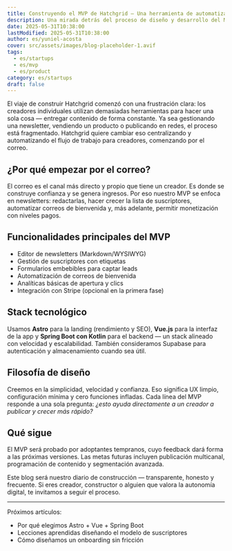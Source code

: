 ```yaml
---
title: Construyendo el MVP de Hatchgrid — Una herramienta de automatización para creadores
description: Una mirada detrás del proceso de diseño y desarrollo del MVP de Hatchgrid, una plataforma pensada para empoderar a creadores individuales.
date: 2025-05-31T10:38:00
lastModified: 2025-05-31T10:38:00
author: es/yuniel-acosta
cover: src/assets/images/blog-placeholder-1.avif
tags:
  - es/startups
  - es/mvp
  - es/product
category: es/startups
draft: false
---
```


El viaje de construir Hatchgrid comenzó con una frustración clara: los creadores individuales utilizan demasiadas herramientas para hacer una sola cosa — entregar contenido de forma constante. Ya sea gestionando una newsletter, vendiendo un producto o publicando en redes, el proceso está fragmentado. Hatchgrid quiere cambiar eso centralizando y automatizando el flujo de trabajo para creadores, comenzando por el correo.

## ¿Por qué empezar por el correo?

El correo es el canal más directo y propio que tiene un creador. Es donde se construye confianza y se genera ingresos. Por eso nuestro MVP se enfoca en newsletters: redactarlas, hacer crecer la lista de suscriptores, automatizar correos de bienvenida y, más adelante, permitir monetización con niveles pagos.

## Funcionalidades principales del MVP

- Editor de newsletters (Markdown/WYSIWYG)
- Gestión de suscriptores con etiquetas
- Formularios embebibles para captar leads
- Automatización de correos de bienvenida
- Analíticas básicas de apertura y clics
- Integración con Stripe (opcional en la primera fase)

## Stack tecnológico

Usamos **Astro** para la landing (rendimiento y SEO), **Vue.js** para la interfaz de la app y **Spring Boot con Kotlin** para el backend — un stack alineado con velocidad y escalabilidad. También consideramos Supabase para autenticación y almacenamiento cuando sea útil.

## Filosofía de diseño

Creemos en la simplicidad, velocidad y confianza. Eso significa UX limpio, configuración mínima y cero funciones infladas. Cada línea del MVP responde a una sola pregunta: *¿esto ayuda directamente a un creador a publicar y crecer más rápido?*

## Qué sigue

El MVP será probado por adoptantes tempranos, cuyo feedback dará forma a las próximas versiones. Las metas futuras incluyen publicación multicanal, programación de contenido y segmentación avanzada.

Este blog será nuestro diario de construcción — transparente, honesto y frecuente. Si eres creador, constructor o alguien que valora la autonomía digital, te invitamos a seguir el proceso.

---

Próximos artículos:
- Por qué elegimos Astro + Vue + Spring Boot
- Lecciones aprendidas diseñando el modelo de suscriptores
- Cómo diseñamos un onboarding sin fricción
